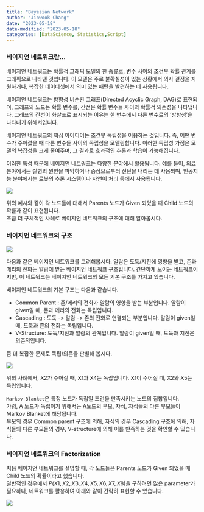```yaml
---
title: "Bayesian Network"
author: "Jinwook Chang"
date: "2023-05-18"
date-modified: "2023-05-18"
categories: [DataScience, Statistics,Script]
---
```


### 베이지언 네트워크란...

베이지언 네트워크는 확률적 그래픽 모델의 한 종류로, 변수 사이의 조건부 확률 관계를 그래픽으로 나타낸 것입니다. 이 모델은 주로 불확실성이 있는 상황에서 의사 결정을 지원하거나, 복잡한 데이터셋에서 의미 있는 패턴을 발견하는 데 사용됩니다.

베이지언 네트워크는 방향성 비순환 그래프(Directed Acyclic Graph, DAG)로 표현되며, 그래프의 노드는 확률 변수를, 간선은 확률 변수들 사이의 확률적 의존성을 나타냅니다. 그래프의 간선이 화살표로 표시되는 이유는 한 변수에서 다른 변수로의 '방향성'을 나타내기 위해서입니다.

베이지언 네트워크의 핵심 아이디어는 조건부 독립성을 이용하는 것입니다. 즉, 어떤 변수가 주어졌을 때 다른 변수들 사이의 독립성을 모델링합니다. 이러한 독립성 가정은 모델의 복잡성을 크게 줄여주며, 그 결과로 효과적인 추론과 학습이 가능해집니다.

이러한 특성 때문에 베이지언 네트워크는 다양한 분야에서 활용됩니다. 예를 들어, 의료 분야에서는 질병의 원인을 파악하거나 증상으로부터 진단을 내리는 데 사용되며, 인공지능 분야에서는 로봇의 추론 시스템이나 자연어 처리 등에서 사용됩니다.

![](bayesian-network-1.png)

위의 예시와 같이 각 노드들에 대해서 Parents 노드가 Given 되었을 때 Child 노드의 확률과 같이 표현됩니다.  
조금 더 구체적인 사례로 베이지언 네트워크의 구조에 대해 알아봅시다.

### 베이지언 네트워크의 구조

![](bayesian-network-2.png)

다음과 같은 베이지언 네트워크를 고려해봅시다. 알람은 도둑/지진에 영향을 받고, 존과 메리의 전화는 알람에 받는 베이지언 네트워크 구조입니다. 간단하게 보이는 네트워크이지만, 이 네트워크는 베이지언 네트워크의 모든 기본 구조를 가지고 있습니다.

베이지언 네트워크의 기본 구조는 다음과 같습니다.

* Common Parent : 존/메리의 전화가 알람의 영향을 받는 부분입니다. 알람이 given일 때, 존과 메리의 전화는 독립입니다.
* Cascading : 도둑 -> 알람 -> 존의 전화로 연결되는 부분입니다. 알람이 given일 때, 도둑과 존의 전화는 독립입니다.
* V-Structure: 도둑/지진과 알람의 관계입니다. 알람이 given일 때, 도둑과 지진은 의존적입니다.

좀 더 복잡한 문제로 독립/의존을 판별해 봅시다.

![](bayesian-network-3.png)

위의 사례에서, 
X2가 주어질 때, X1과 X4는 독립입니다. 
X1이 주어질 때, X2와 X5는 독립입니다.

`Markov Blanket`은 특정 노드가 독립일 조건을 만족시키는 노드의 집합입니다.  
가령, A 노드가 독립이기 위해서는 A노드의 부모, 자식, 자식들의 다른 부모들이 Markov Blanket에 해당됩니다.  
부모의 경우 Common parent 구조에 의해, 자식의 경우 Cascading 구조에 의해, 자식들의 다른 부모들의 경우, V-structure에 의해 이를 만족하는 것을 확인할 수 있습니다.

### 베이지언 네트워크의 Factorization

처음 베이지언 네트워크를 설명할 때, 각 노드들은 Parents 노드가 Given 되었을 때 Child 노드의 확률이라고 했습니다.  
일반적인 경우에서 $P(X1,X2,X3,X4,X5,X6,X7,X8)$을 구하려면 많은 parameter가 필요하나, 네트워크를 활용하여 아래와 같이 간략히 표현할 수 있습니다.

![](bayesian-network-4.png)

